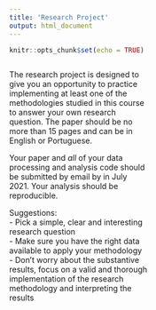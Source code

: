 ```yaml
---
title: 'Research Project'
output: html_document
---
```


<style>
.column-left{
  float: left;
  width: 50%;
  text-align: left;
}
.column-right{
  float: right;
  width: 50%;
  text-align: right;
}
</style>

```r
knitr::opts_chunk$set(echo = TRUE)
```

<div class="column-left">
The research project is designed to give you an opportunity to practice implementing at least one of the methodologies studied in this course to answer your own research question. The paper should be no more than 15 pages and can be in English or Portuguese.

Your paper and *all* of your data processing and analysis code should be submitted by email by in July 2021. Your analysis should be reproducible.

Suggestions:  
    - Pick a simple, clear and interesting research question  
    - Make sure you have the right data available to apply your methodology  
    - Don't worry about the substantive results, focus on a valid and thorough implementation of the research methodology and interpreting the results
</div>


